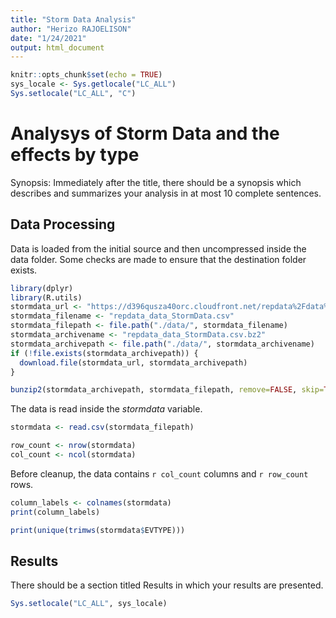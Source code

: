 ```yaml
---
title: "Storm Data Analysis"
author: "Herizo RAJOELISON"
date: "1/24/2021"
output: html_document
---
```


```r
knitr::opts_chunk$set(echo = TRUE)
sys_locale <- Sys.getlocale("LC_ALL")
Sys.setlocale("LC_ALL", "C")
```

# Analysys of Storm Data and the effects by type

Synopsis: Immediately after the title, there should be a synopsis which describes and summarizes your analysis in at most 10 complete sentences.

## Data Processing

Data is loaded from the initial source and then uncompressed inside the data folder. Some checks are made to ensure that the destination folder exists.

```r
library(dplyr)
library(R.utils)
stormdata_url <- "https://d396qusza40orc.cloudfront.net/repdata%2Fdata%2FStormData.csv.bz2"
stormdata_filename <- "repdata_data_StormData.csv"
stormdata_filepath <- file.path("./data/", stormdata_filename)
stormdata_archivename <- "repdata_data_StormData.csv.bz2"
stormdata_archivepath <- file.path("./data/", stormdata_archivename)
if (!file.exists(stormdata_archivepath)) {
  download.file(stormdata_url, stormdata_archivepath)
}

bunzip2(stormdata_archivepath, stormdata_filepath, remove=FALSE, skip=TRUE)
```

The data is read inside the *stormdata* variable.

```r
stormdata <- read.csv(stormdata_filepath)

row_count <- nrow(stormdata)
col_count <- ncol(stormdata)
```

Before cleanup, the data contains `r col_count` columns and `r row_count` rows.

```r
column_labels <- colnames(stormdata)
print(column_labels)
```

```r
print(unique(trimws(stormdata$EVTYPE)))
```

## Results

There should be a section titled Results in which your results are presented.

```r
Sys.setlocale("LC_ALL", sys_locale)
```